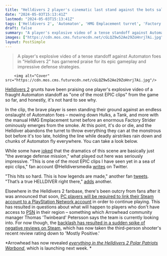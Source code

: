 ```yaml
---
title: "Helldivers 2 player's cinematic last stand against the bots saluted by tens of thousands: 'One of the most epic clips I have seen yet in a sea of epic clips'"
date: "2024-05-03T15:13:41Z"
lastmod: "2024-05-03T15:13:41Z"
tags: ['Helldivers 2', 'Automaton', 'HMG Emplacement turret', 'Factory Strider', 'Hulks', 'Tank', 'PSN']
draft: false
summary: "A player's explosive video of a tense standoff against Automaton foes in 'Helldivers 2' has garnered praise for its epic gameplay and impressive defense strategies."
images: ["https://cdn.mos.cms.futurecdn.net/cGLQZ9w52Ae29ZoHnrj7Ai.jpg"]
layout: PostSimple
---
```

> A player's explosive video of a tense standoff against Automaton foes in "Helldivers 2" has garnered praise for its epic gameplay and impressive defense strategies.


        <img alt="Cover" src="https://cdn.mos.cms.futurecdn.net/cGLQZ9w52Ae29ZoHnrj7Ai.jpg"/>
        
[<u>Helldivers 2</u>](https://www.gamesradar.com/helldivers-2-guide/) grunts have been praising one player's explosive video of a fraught Automaton standoff as "one of the most EPIC clips" from the game so far, and honestly, it's not hard to see why.

In the clip, the brave player is seen standing their ground against an endless onslaught of Automaton foes – mowing down Hulks, a Tank, and more with the manual HMG Emplacement turret before an enormous Factory Strider ominously emerges from the smoke. At this point, it's do or die, and the Helldiver abandons the turret to throw everything they can at the monstrous bot before it's too late, holding the line while deadly airstrikes rain down and chunks of Automaton fly everywhere. You can take a look below.

While some have [<u>joked</u>](https://x.com/RTyrannus/status/1784802036552249758) that the dramatics of this scene are basically just "the average defense mission," what played out here was seriously impressive. "This is one of the most EPIC clips I have seen yet in a sea of epic clips," fan account @Helldiversmedia [<u>writes</u>](https://x.com/Helldiversmedia/status/1784746347771683196) on Twitter. 

"This hits so hard. This is how legends are made," another fan [<u>tweets</u>](https://x.com/DrunkTechAP/status/1784945764856201651). "That’s a true HELLDIVER right there," [<u>adds</u>](https://x.com/ASTROWOLF824/status/1784788064855814606) another.  

Elsewhere in the Helldivers 2 fanbase, there's been outcry from fans after it was announced that soon, [<u>PC players will be required to link their Steam account to a PlayStation Network account</u>](https://www.gamesradar.com/games/third-person-shooter/helldivers-2-pc-players-will-be-forced-to-link-to-a-psn-account-later-this-month-for-greater-security-from-sony/) in order to continue playing. This has resulted in questions about what will happen to players who don't have access to [PSN](https://www.gamesradar.com/tag/playstation-network/) in their region – something which Arrowhead community manager Thomas 'Twinbeard' Petersson says the team is currently looking into. For now though, the [<u>backlash has resulted in a sudden spike of negative reviews on Steam</u>](https://www.gamesradar.com/games/third-person-shooter/thousands-of-negative-steam-reviews-hit-helldivers-2-after-players-learn-they-need-a-psn-account-to-continue-playing/), which has now taken the third-person shooter's recent review rating down to 'Mostly Positive.' 

*Arrowhead has now revealed *[<u><em>everything in the Helldivers 2 Polar Patriots Warbond</em></u>](https://www.gamesradar.com/games/third-person-shooter/helldivers-2-polar-patriots-warbond/)*, which is launching next week. *
        